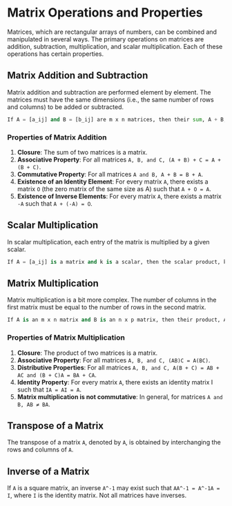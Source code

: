 # Matrix Operations and Properties

Matrices, which are rectangular arrays of numbers, can be combined and manipulated in several ways. The primary operations on matrices are addition, subtraction, multiplication, and scalar multiplication. Each of these operations has certain properties.

## Matrix Addition and Subtraction

Matrix addition and subtraction are performed element by element. The matrices must have the same dimensions (i.e., the same number of rows and columns) to be added or subtracted.

```python
If A = [a_ij] and B = [b_ij] are m x n matrices, then their sum, A + B, is the m x n matrix C = [c_ij] where c_ij = a_ij + b_ij.
```

### Properties of Matrix Addition

1. **Closure**: The sum of two matrices is a matrix.
2. **Associative Property**: For all matrices `A, B, and C, (A + B) + C = A + (B + C)`.
3. **Commutative Property**: For all matrices `A and B, A + B = B + A`.
4. **Existence of an Identity Element**: For every matrix `A`, there exists a matrix `O` (the zero matrix of the same size as A) such that `A + O = A`.
5. **Existence of Inverse Elements**: For every matrix `A`, there exists a matrix `-A` such that `A + (-A) = O`.

## Scalar Multiplication

In scalar multiplication, each entry of the matrix is multiplied by a given scalar.

```python
If A = [a_ij] is a matrix and k is a scalar, then the scalar product, kA, is the matrix B = [b_ij] where b_ij = k * a_ij.
```

## Matrix Multiplication

Matrix multiplication is a bit more complex. The number of columns in the first matrix must be equal to the number of rows in the second matrix.

```python
If A is an m x n matrix and B is an n x p matrix, then their product, AB, is an m x p matrix.
```

### Properties of Matrix Multiplication

1. **Closure**: The product of two matrices is a matrix.
2. **Associative Property**: For all matrices `A, B, and C, (AB)C = A(BC)`.
3. **Distributive Properties**: For all matrices `A, B, and C, A(B + C) = AB + AC and (B + C)A = BA + CA`.
4. **Identity Property**: For every matrix `A`, there exists an identity matrix I such that `IA = AI = A`.
5. **Matrix multiplication is not commutative**: In general, for matrices `A and B, AB ≠ BA`.

## Transpose of a Matrix

The transpose of a matrix `A`, denoted by `A`, is obtained by interchanging the rows and columns of `A`.

## Inverse of a Matrix

If `A` is a square matrix, an inverse `A^-1` may exist such that `AA^-1 = A^-1A = I`, where `I` is the identity matrix. Not all matrices have inverses.